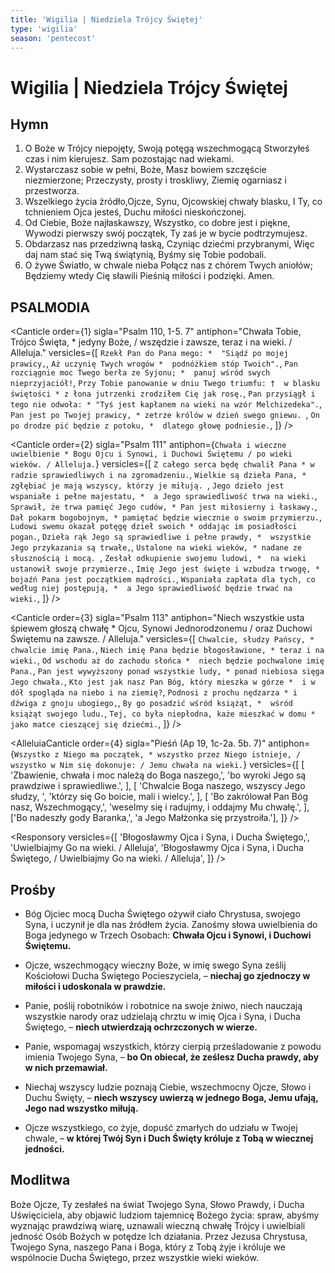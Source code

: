 ```yaml
---
title: 'Wigilia | Niedziela Trójcy Świętej'
type: 'wigilia'
season: 'pentecost'
---
```


# Wigilia | Niedziela Trójcy Świętej

<OpeningVersicle />

## Hymn

1. O Boże w Trójcy niepojęty,
   Swoją potęgą wszechmogącą
   Stworzyłeś czas i nim kierujesz.
   Sam pozostając nad wiekami.
2. Wystarczasz sobie w pełni, Boże,
   Masz bowiem szczęście niezmierzone;
   Przeczysty, prosty i troskliwy,
   Ziemię ogarniasz i przestworza.
3. Wszelkiego życia źródło,Ojcze,
   Synu, Ojcowskiej chwały blasku,
   I Ty, co tchnieniem Ojca jesteś,
   Duchu miłości nieskończonej.
4. Od Ciebie, Boże najłaskawszy,
   Wszystko, co dobre jest i piękne,
   Wywodzi pierwszy swój początek,
   Ty zaś je w bycie podtrzymujesz.
5. Obdarzasz nas przedziwną łaską,
   Czyniąc dziećmi przybranymi,
   Więc daj nam stać się Twą świątynią,
   Byśmy się Tobie podobali.
6. O żywe Światło, w chwale nieba
   Połącz nas z chórem Twych aniołów;
   Będziemy wtedy Cię sławili
   Pieśnią miłości i podzięki. Amen.

## PSALMODIA

<Canticle
  order={1}
  sigla="Psalm 110, 1-5. 7"
  antiphon="Chwała Tobie, Trójco Święta, * jedyny Boże, / wszędzie i zawsze, teraz i na wieki. / Alleluja."
  versicles={[
    `Rzekł Pan do Pana mego: * 
"Siądź po mojej prawicy,`,
    `Aż uczynię Twych wrogów * 
podnóżkiem stóp Twoich".`,
    `Pan rozciągnie moc Twego berła ze Syjonu; * 
panuj wśród swych nieprzyjaciół!`,
    `Przy Tobie panowanie w dniu Twego triumfu: † 
w blasku świętości *
z łona jutrzenki zrodziłem Cię jak rosę.`,
    `Pan przysiągł i tego nie odwoła: *
"Tyś jest kapłanem na wieki na wzór Melchizedeka".`,
    `Pan jest po Twojej prawicy, *
zetrze królów w dzień swego gniewu. `,
    `On po drodze pić będzie z potoku, * 
dlatego głowę podniesie.`,
  ]}
/>

<Canticle
  order={2}
  sigla="Psalm 111"
  antiphon={`Chwała i wieczne uwielbienie * Bogu Ojcu i Synowi, i Duchowi Świętemu / po wieki wieków. / Alleluja.`}
  versicles={[
    `Z całego serca będę chwalił Pana *
w radzie sprawiedliwych i na zgromadzeniu.`,
    `Wielkie są dzieła Pana, *
zgłębiać je mają wszyscy, którzy je miłują. `,
    `Jego dzieło jest wspaniałe i pełne majestatu, * 
a Jego sprawiedliwość trwa na wieki.`,
    `Sprawił, że trwa pamięć Jego cudów, *
Pan jest miłosierny i łaskawy.`,
    `Dał pokarm bogobojnym, *
pamiętać będzie wiecznie o swoim przymierzu.`,
    `Ludowi swemu okazał potęgę dzieł swoich *
oddając im posiadłości pogan.`,
    `Dzieła rąk Jego są sprawiedliwe i pełne prawdy, * 
wszystkie Jego przykazania są trwałe,`,
    `Ustalone na wieki wieków, *
nadane ze słusznością i mocą. `,
    `Zesłał odkupienie swojemu ludowi, * 
na wieki ustanowił swoje przymierze.`,
    `Imię Jego jest święte i wzbudza trwogę, *
bojaźń Pana jest początkiem mądrości.`,
    `Wspaniała zapłata dla tych, co według niej postępują, * 
a Jego sprawiedliwość będzie trwać na wieki.`,
  ]}
/>

<Canticle
  order={3}
  sigla="Psalm 113"
  antiphon="Niech wszystkie usta śpiewem głoszą chwałę * Ojcu, Synowi Jednorodzonemu / oraz Duchowi Świętemu na zawsze. / Alleluja."
  versicles={[
    `Chwalcie, słudzy Pańscy, * 
chwalcie imię Pana.`,
    `Niech imię Pana będzie błogosławione, *
teraz i na wieki.`,
    `Od wschodu aż do zachodu słońca * 
niech będzie pochwalone imię Pana.`,
    `Pan jest wywyższony ponad wszystkie ludy, *
ponad niebiosa sięga Jego chwała.`,
    `Kto jest jak nasz Pan Bóg, który mieszka w górze * 
i w dół spogląda na niebo i na ziemię?`,
    `Podnosi z prochu nędzarza *
i dźwiga z gnoju ubogiego,`,
    `By go posadzić wśród książąt, * 
wśród książąt swojego ludu.`,
    `Tej, co była niepłodna, każe mieszkać w domu *
jako matce cieszącej się dziećmi.`,
  ]}
/>

<AlleluiaCanticle
  order={4}
  sigla="Pieśń (Ap 19, 1c-2a. 5b. 7)"
  antiphon={`Wszystko z Niego ma początek, * wszystko przez Niego istnieje, / wszystko w Nim się dokonuje: / Jemu chwała na wieki.`}
  versicles={[
    [
      'Zbawienie, chwała i moc należą do Boga naszego,',
      'bo wyroki Jego są prawdziwe i sprawiedliwe.',
    ],
    [
      'Chwalcie Boga naszego, wszyscy Jego słudzy, ',
      'którzy się Go boicie, mali i wielcy.',
    ],
    [
      'Bo zakrólował Pan Bóg nasz, Wszechmogący,',
      'weselmy się i radujmy, i oddajmy Mu chwałę.',
    ],
    ['Bo nadeszły gody Baranka,', 'a Jego Małżonka się przystroiła.'],
  ]}
/>

<Passage
  sigla="Rz 11, 33-36"
  passage="O głębokości bogactw, mądrości i wiedzy Boga! Jakże niezbadane są Jego wyroki i nie do wyśledzenia Jego drogi! Kto bowiem poznał myśl Pana albo kto był Jego doradcą? Lub kto Go pierwszy obdarował, aby nawzajem otrzymać odpłatę? Albowiem z Niego i przez Niego, i dla Niego jest wszystko. Jemu chwała na wieki. Amen."
/>

<Responsory
  versicles={[
    'Błogosławmy Ojca i Syna, i Ducha Świętego,',
    'Uwielbiajmy Go na wieki. / Alleluja',
    'Błogosławmy Ojca i Syna, i Ducha Świętego, / Uwielbiajmy Go na wieki. / Alleluja',
  ]}
/>

<Magnificat antiphon="Dzięki Ci składamy, Boże, * dzięki Ci składamy, prawdziwa i jedyna Trójco, / jedyne i najwyższe Bóstwo, / święta i nierozdzielna jedności." />

## Prośby

- Bóg Ojciec mocą Ducha Świętego ożywił ciało Chrystusa, swojego Syna, i uczynił je dla nas źródłem życia. Zanośmy słowa uwielbienia do Boga jedynego w Trzech Osobach: **Chwała Ojcu i Synowi, i Duchowi Świętemu.**

- Ojcze, wszechmogący wieczny Boże, w imię swego Syna ześlij Kościołowi Ducha Świętego Pocieszyciela, – **niechaj go zjednoczy w miłości i udoskonala w prawdzie.**

- Panie, poślij robotników i robotnice na swoje żniwo, niech nauczają wszystkie narody oraz udzielają chrztu w imię Ojca i Syna, i Ducha Świętego, – **niech utwierdzają ochrzczonych w wierze.**

- Panie, wspomagaj wszystkich, którzy cierpią prześladowanie z powodu imienia Twojego Syna, – **bo On obiecał, że ześlesz Ducha prawdy, aby w nich przemawiał.**

- Niechaj wszyscy ludzie poznają Ciebie, wszechmocny Ojcze, Słowo i Duchu Święty, – **niech wszyscy uwierzą w jednego Boga, Jemu ufają, Jego nad wszystko miłują.**

- Ojcze wszystkiego, co żyje, dopuść zmarłych do udziału w Twojej chwale, – **w której Twój Syn i Duch Święty króluje z Tobą w wiecznej jedności.**

<CustomIntercessions />

<KyrieEleison />

<LordsPrayer />

## Modlitwa

Boże Ojcze, Ty zesłałeś na świat Twojego Syna, Słowo Prawdy, i Ducha Uświęciciela, aby objawić ludziom tajemnicę Bożego życia: spraw, abyśmy wyznając prawdziwą wiarę, uznawali wieczną chwałę Trójcy i uwielbiali jedność Osób Bożych w potędze Ich działania. Przez Jezusa Chrystusa, Twojego Syna, naszego Pana i Boga, który z Tobą żyje i króluje we wspólnocie Ducha Świętego, przez wszystkie wieki wieków.

<Amen />

<BlessingAndConcludingVersicle />

<SalveRegina />
